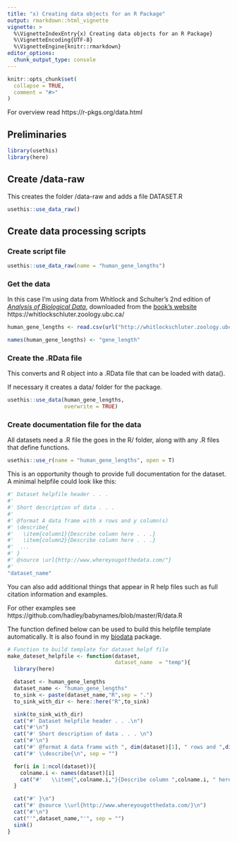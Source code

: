 ```yaml
---
title: "x) Creating data objects for an R Package"
output: rmarkdown::html_vignette
vignette: >
  %\VignetteIndexEntry{x) Creating data objects for an R Package}
  %\VignetteEncoding{UTF-8}
  %\VignetteEngine{knitr::rmarkdown}
editor_options: 
  chunk_output_type: console
---
```


```r
knitr::opts_chunk$set(
  collapse = TRUE,
  comment = "#>"
)
```


For overview read https://r-pkgs.org/data.html

## Preliminaries

```r
library(usethis)
library(here)
```



##  Create  /data-raw

This creates the folder /data-raw and adds a file DATASET.R

```r
usethis::use_data_raw()
```

## Create data processing scripts

### Create script file

```r
usethis::use_data_raw(name = "human_gene_lengths")
```

### Get the data

In this case I'm using data from Whitlock and Schulter's 2nd edition of [*Analysis of Biological Data*](https://www.amazon.com/Analysis-Biological-Data-Michael-Whitlock/dp/0981519407), downloaded from the [book's website](https://whitlockschluter.zoology.ubc.ca/) https://whitlockschluter.zoology.ubc.ca/

```r
human_gene_lengths <- read.csv(url("http://whitlockschluter.zoology.ubc.ca/wp-content/data/chapter04/chap04e1HumanGeneLengths.csv"))

names(human_gene_lengths) <- "gene_length"
```

### Create the .RData file

This converts and R object into a .RData file that can be loaded with data().

If necessary it creates a data/ folder for the package.

```r
usethis::use_data(human_gene_lengths, 
                  overwrite = TRUE)
```

### Create documentation file for the data

All datasets need a .R file the goes in the R/ folder, along with any .R files that define functions.


```r
usethis::use_r(name = "human_gene_lengths", open = T)
```

This is an opportunity though to provide full documentation for the dataset.  A minimal helpfile could look like this:

```r
#' Dataset helpfile header . . .
#'
#' Short description of data . . .
#'
#' @format A data frame with x rows and y column(s)
#' \describe{
#'   \item{column1}{Describe column here . . .}
#'   \item{column2}{Describe column here . . .}
#'  ...
#' }
#' @source \url{http://www.whereyougotthedata.com/"}
#'
"dataset_name"
```

You can also add additional things that appear in R help files such as full citation information and examples.

For other examples see https://github.com/hadley/babynames/blob/master/R/data.R



The function defined below can be used to build this helpfile template automatically.  It is also found in my [biodata](https://github.com/brouwern/biodata) package.

```r
# Function to build template for dataset helpf file
make_dateset_helpfile <- function(dataset,
                                  dataset_name  = "temp"){
  library(here)

  dataset <- human_gene_lengths
  dataset_name <- "human_gene_lengths"
  to_sink <- paste(dataset_name,"R",sep = ".")
  to_sink_with_dir <- here::here("R",to_sink)

  sink(to_sink_with_dir)
  cat("#' Dataset helpfile header . . .\n")
  cat("#'\n")
  cat("#' Short description of data . . . \n")
  cat("#'\n")
  cat("#' @format A data frame with ", dim(dataset)[1], " rows and ",dim(dataset)[2]," column(s)\n", sep = "")
  cat("#' \\describe{\n", sep = "")

  for(i in 1:ncol(dataset)){
    colname.i <- names(dataset)[i]
    cat("#'   \\item{",colname.i,"}{Describe column ",colname.i, " here . . .}\n",sep = "")
  }

  cat("#' }\n")
  cat("#' @source \\url{http://www.whereyougotthedata.com/}\n")
  cat("#'\n")
  cat("'",dataset_name,"'", sep = "")
  sink()
}


```



